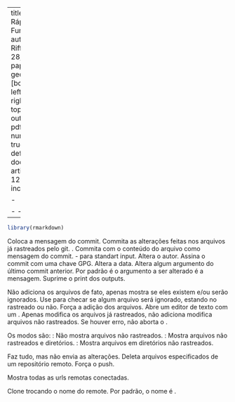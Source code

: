 
---
title: "Guia Rápido Para Funções do Git"
author: Vinícius Riffel
date: June 28, 2019
papersize: a4
geometry: [bottom=1cm, left=2in, right=1.5in, top=2.5in]
output:
 pdf_document:
   number_sections: true
   template: default
documentclass: article
fontsize: 12pt
header-includes:
 - \newcommand{\itab}[1]{\hspace{0em}\rlap{#1}}
 - \newcommand{\tab}[1]{\hspace{.2\textwidth}\rlap{#1}}
 - \usepackage[brazilian]{babel}
 - \usepackage[utf8]{inputenc}
 - \usepackage{graphicx}
 - \usepackage{latexsym,amsmath,amsfonts,amssymb}
 - \usepackage[longnamesfirst,sectionbib]{natbib}
 - \usepackage{amsmath}
 - \usepackage{amsfonts}
 - \usepackage{amssymb}
 - \usepackage{hyperref}
 - \usepackage{blindtext}

 - \newtheorem{theorem}{Defini\c{c}\~ao}

 - \addtolength{\headsep}{-80pt}
 - \addtolength{\textwidth}{100pt}
 - \addtolength{\hoffset}{-50pt}
 - \makeindex
---
```r
library(rmarkdown)
```

\begin{abstract}
Aqui voc\^e encontrar\'a um pequeno guia com as fun\c{c}\~oes b\'asicas
do git. O objetivo \'e apenas apresentar as fun\c{c}\~oes, portanto, \'e
necess\'ario que o leitor possua pr\'evios no funcionamento do git, bem
como das fun\c{c}\~oes apresentadas. Assim, o material servir\'a apenas
como consulta para o usu\'ario.
\end{abstract}

\newpage

\section{git commit}
\subsection{Opções}

\subitem{\textbf{-m <msg>}} \newline
  Coloca a mensagem do commit.
\subitem{\textbf{-a -\--all}} \newline
  Commita as alterações feitas nos arquivos já rastreados pelo git. \newline
\textit{Note que este comando NÃO commita arquivos que não estejam com status
"tracked"}.
\subitem{\textbf{-F -\--file=<file>}} \newline
  Commita com o conteúdo do arquivo como mensagem do commit.\newline
  - para standart input.
\subitem{\textbf{-\--author=<author>}} \newline
  Altera o autor.
\subitem{\textbf{-s -\--signoff}} \newline
  Assina o commit com uma chave GPG.
\subitem{\textbf{-\--date=<date>}} \newline
  Altera a data.
\subitem{\textbf{-\--amend}} \newline
  Altera algum argumento do último commit anterior.
  Por padrão é o argumento a ser alterado é a mensagem.
\subitem{\textbf{-q -\--quiet}} \newline
  Suprime o print dos outputs.

\section{git add}
\subsection{\textbf{Opções}}

\subitem{\textbf{-n -\--dry-run}} \newline
  Não adiciona os arquivos de fato, apenas mostra se eles existem e/ou
  serão ignorados. \newline
  Use \textbf{-\--ignore-missing} para checar se algum arquivo será ignorado,
  estando no rastreado ou não.
\subitem{\textbf{-f -\--force}} \newline
  Força a adição dos arquivos.
\subitem{\textbf{-e -\--edit}} \newline
  Abre um editor de texto com um \textit{git diff}.
\subitem{\textbf{-u -\--update}} \newline
  Apenas modifica os arquivos já rastreados, não adiciona modifica arquivos
  não rastreados.
\subitem{\textbf{-\--ignore-errors}} \newline
  Se houver erro, não aborta o \textit{git add}.


\section{git status}
\subsection{Opções}

\subitem{\textbf{-u[<mode>] -\--untracked-files[=<mode>]}} \newline
  Os modos são:
  \subitem{\textit{no}}: Não mostra arquivos não rastreados.
  \subitem{\textit{normal}}: Mostra arquivos não rastreados e diretórios.
  \subitem{\textit{all}}: Mostra arquivos em diretórios não rastreados.

\section{git push}
\subsection{Opções}

\subitem{\textbf{-n -\--dry-run}} \newline
  Faz tudo, mas não envia as alterações.
\subitem{\textbf{-d -\--delete}}\newline
  Deleta arquivos especificados de um repositório remoto.
\subitem{\textbf{-f -\--force}}\newline
  Força o push.

\section{\textbf{git remote}}
\subsection{\textbf{Opções}}

\subitem{\textbf{-v -\--verbose}} \newline
  Mostra todas as urls remotas conectadas.

\section{git clone}
\subsection{Opções}
\subitem{\textbf{-b <name>-\-- origin <name>}}
  Clone trocando o nome do remote. Por padrão, o nome é \textit{origin}.


\section{Corrigindo erros}
